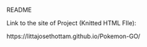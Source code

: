 README

Link to the site of Project (Knitted HTML FIle):



https://littajosethottam.github.io/Pokemon-GO/
